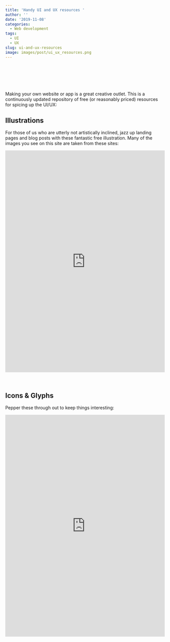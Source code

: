 ---
title: 'Handy UI and UX resources '
author: ''
date: '2019-11-08'
categories:
  - Web development
tags:
  - UI
  - UX
slug: ui-and-ux-resources
image: images/post/ui_ux_resources.png
---

<br> 

<head>
<meta charset="utf-8">
<meta name="viewport" content="width=device-width, initial-scale=1">
<link
  rel="stylesheet"
  href="https://cdn.rawgit.com/afeld/bootstrap-toc/v1.0.1/dist/bootstrap-toc.min.css"
/>
<script src="https://ajax.googleapis.com/ajax/libs/jquery/3.4.1/jquery.min.js"></script>
<script src="https://cdnjs.cloudflare.com/ajax/libs/popper.js/1.14.7/umd/popper.min.js"></script>
<script src="https://maxcdn.bootstrapcdn.com/bootstrap/4.3.1/js/bootstrap.min.js"></script>
<script src="https://cdn.rawgit.com/afeld/bootstrap-toc/v1.0.1/dist/bootstrap-toc.min.js"></script>
</head>
<body>

<body data-spy="scroll" data-target="#toc"> 
<div class="container">
<div class="row">
<!-- sidebar, which will move to the top on a small screen -->
<div class="col-sm-2">
<nav id="toc" data-toggle="toc" class="sticky-top" style='padding-top:40px;'></nav>
</div>
<!-- main content area -->
<div class="col-sm-10">


Making your own website or app is a great creative outlet. This is a continuously updated repository of free (or reasonably priced) resources for spicing up the UI/UX:

## Illustrations

For those of us who are utterly not artistically inclined, jazz up landing pages and blog posts with these fantastic free illustration. Many of the images you see on this site are taken from these sites:

<iframe src="https://raindrop.io/collection/8774333" style="border:0px #ffffff none;" name="myiFrame"  scrolling="yes" frameborder="1" marginheight="0px" marginwidth="0px" height="700px" width="100%" allowfullscreen></iframe>

<br>

## Icons & Glyphs

Pepper these through out to keep things interesting:

<iframe src="https://raindrop.io/collection/8775198" style="border:0px #ffffff none;" name="myiFrame"  scrolling="yes" frameborder="1" marginheight="0px" marginwidth="0px" height="700px" width="100%" allowfullscreen></iframe>





</div>
</div>
</div>
</body>